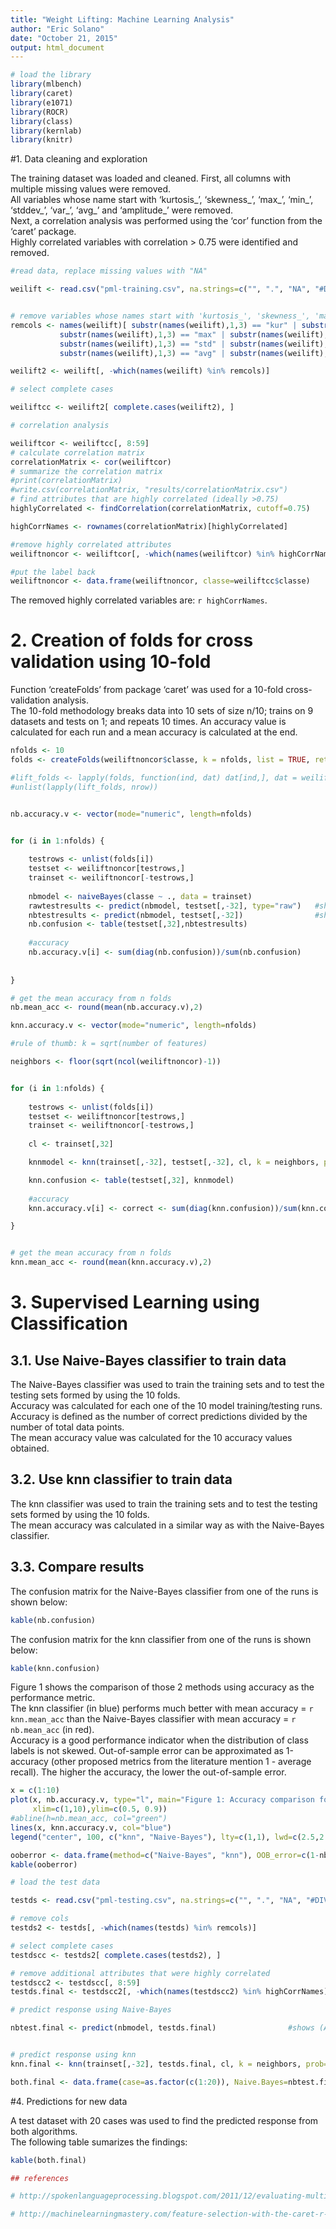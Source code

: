 ```yaml
---
title: "Weight Lifting: Machine Learning Analysis"
author: "Eric Solano"
date: "October 21, 2015"
output: html_document
---
```


```r
# load the library
library(mlbench)
library(caret)
library(e1071)
library(ROCR)
library(class)
library(kernlab)
library(knitr)

```

#1. Data cleaning and exploration

The training dataset was loaded and cleaned. First, all columns with multiple missing values were removed.  
All variables whose name start with 'kurtosis_', 'skewness_', 'max_', 'min_', 'stddev_', 'var_', 'avg_' and 'amplitude_' were removed.   
Next, a correlation analysis was performed using the 'cor' function from the 'caret' package.  
Highly correlated variables with correlation > 0.75 were identified and removed.  


```r

#read data, replace missing values with "NA"

weilift <- read.csv("pml-training.csv", na.strings=c("", ".", "NA", "#DIV/0!"))


# remove variables whose names start with 'kurtosis_', 'skewness_', 'max_', 'min_', 'stddev_', 'var_', 'avg_', 'amplitude_'
remcols <- names(weilift)[ substr(names(weilift),1,3) == "kur" | substr(names(weilift),1,3) == "ske" | 
           substr(names(weilift),1,3) == "max" | substr(names(weilift),1,3) == "min" |
           substr(names(weilift),1,3) == "std" | substr(names(weilift),1,3) == "var" |
           substr(names(weilift),1,3) == "avg" | substr(names(weilift),1,3) == "amp" ]

weilift2 <- weilift[, -which(names(weilift) %in% remcols)]

# select complete cases

weiliftcc <- weilift2[ complete.cases(weilift2), ]


```


```r
# correlation analysis

weiliftcor <- weiliftcc[, 8:59]
# calculate correlation matrix
correlationMatrix <- cor(weiliftcor)
# summarize the correlation matrix
#print(correlationMatrix)
#write.csv(correlationMatrix, "results/correlationMatrix.csv")
# find attributes that are highly correlated (ideally >0.75)
highlyCorrelated <- findCorrelation(correlationMatrix, cutoff=0.75)

highCorrNames <- rownames(correlationMatrix)[highlyCorrelated]

#remove highly correlated attributes
weiliftnoncor <- weiliftcor[, -which(names(weiliftcor) %in% highCorrNames)]

#put the label back
weiliftnoncor <- data.frame(weiliftnoncor, classe=weiliftcc$classe)

```

The removed highly correlated variables are: `r highCorrNames`. 


# 2. Creation of folds for cross validation using 10-fold

Function 'createFolds' from package 'caret' was used for a 10-fold cross-validation analysis.  
The 10-fold methodology breaks data into 10 sets of size n/10; trains on 9 datasets and tests on 1; and repeats 10 times.
An accuracy value is calculated for each run and a mean accuracy is calculated at the end.   

```r

nfolds <- 10
folds <- createFolds(weiliftnoncor$classe, k = nfolds, list = TRUE, returnTrain = FALSE)

#lift_folds <- lapply(folds, function(ind, dat) dat[ind,], dat = weiliftnoncor)
#unlist(lapply(lift_folds, nrow))



```



```r

nb.accuracy.v <- vector(mode="numeric", length=nfolds)


for (i in 1:nfolds) {
  
    testrows <- unlist(folds[i])
    testset <- weiliftnoncor[testrows,] 
    trainset <- weiliftnoncor[-testrows,]
  
    nbmodel <- naiveBayes(classe ~ ., data = trainset)
    rawtestresults <- predict(nbmodel, testset[,-32], type="raw")   #shows probabilities for (A,B,C,D,E)
    nbtestresults <- predict(nbmodel, testset[,-32])                #shows (A/B/C/D/E) 
    nb.confusion <- table(testset[,32],nbtestresults)
    
    #accuracy
    nb.accuracy.v[i] <- sum(diag(nb.confusion))/sum(nb.confusion)
    
    
}

# get the mean accuracy from n folds
nb.mean_acc <- round(mean(nb.accuracy.v),2)


```




```r

knn.accuracy.v <- vector(mode="numeric", length=nfolds)

#rule of thumb: k = sqrt(number of features) 

neighbors <- floor(sqrt(ncol(weiliftnoncor)-1))


for (i in 1:nfolds) {
  
    testrows <- unlist(folds[i])
    testset <- weiliftnoncor[testrows,] 
    trainset <- weiliftnoncor[-testrows,]
    
    cl <- trainset[,32]

    knnmodel <- knn(trainset[,-32], testset[,-32], cl, k = neighbors, prob=TRUE) 

    knn.confusion <- table(testset[,32], knnmodel)
    
    #accuracy
    knn.accuracy.v[i] <- correct <- sum(diag(knn.confusion))/sum(knn.confusion)

}


# get the mean accuracy from n folds
knn.mean_acc <- round(mean(knn.accuracy.v),2)


```


# 3. Supervised Learning using Classification  

## 3.1. Use Naive-Bayes classifier to train data

The Naive-Bayes classifier was used to train the training sets and to test the testing sets formed by using the 10 folds.    
Accuracy was calculated for each one of the 10 model training/testing runs. Accuracy is defined as the number of correct 
predictions divided by the number of total data points.  
The mean accuracy value was calculated for the 10 accuracy values obtained. 

## 3.2. Use knn classifier to train data

The knn classifier was used to train the training sets and to test the testing sets formed by using the 10 folds.  
The mean accuracy was calculated in a similar way as with the Naive-Bayes classifier.

## 3.3. Compare results

The confusion matrix for the Naive-Bayes classifier from one of the runs is shown below:  

```r
kable(nb.confusion)
```

The confusion matrix for the knn classifier from one of the runs is shown below:  

```r
kable(knn.confusion)    
```
   
Figure 1 shows the comparison of those 2 methods using accuracy as the performance metric.  
The knn classifier (in blue) performs much better with mean accuracy = `r knn.mean_acc`
than the Naive-Bayes classifier with mean accuracy = `r nb.mean_acc` (in red).    
Accuracy is a good performance indicator when the distribution of class labels is not skewed. 
Out-of-sample error can be approximated as 1-accuracy (other proposed metrics from the literature mention 1 - average recall). 
The higher the accuracy, the lower the out-of-sample error.   


```r

x = c(1:10)
plot(x, nb.accuracy.v, type="l", main="Figure 1: Accuracy comparison for 2 algorithms", xlab="run", ylab="Accuracy", col="red",
     xlim=c(1,10),ylim=c(0.5, 0.9))
#abline(h=nb.mean_acc, col="green")
lines(x, knn.accuracy.v, col="blue")
legend("center", 100, c("knn", "Naive-Bayes"), lty=c(1,1), lwd=c(2.5,2.5), col=c("blue","red")) 


```


```r

ooberror <- data.frame(method=c("Naive-Bayes", "knn"), OOB_error=c(1-nb.mean_acc, 1-knn.mean_acc))
kable(ooberror)
```



```r

# load the test data

testds <- read.csv("pml-testing.csv", na.strings=c("", ".", "NA", "#DIV/0!"))

# remove cols
testds2 <- testds[, -which(names(testds) %in% remcols)]

# select complete cases
testdscc <- testds2[ complete.cases(testds2), ]

# remove additional attributes that were highly correlated 
testdscc2 <- testdscc[, 8:59]
testds.final <- testdscc2[, -which(names(testdscc2) %in% highCorrNames)]


```


```r
# predict response using Naive-Bayes

nbtest.final <- predict(nbmodel, testds.final)                #shows (A/B/C/D/E) 


# predict response using knn
knn.final <- knn(trainset[,-32], testds.final, cl, k = neighbors, prob=TRUE) 

both.final <- data.frame(case=as.factor(c(1:20)), Naive.Bayes=nbtest.final, knn=knn.final)

```

#4. Predictions for new data

A test dataset with 20 cases was used to find the predicted response from both algorithms.  
The following table sumarizes the findings:  

```r
kable(both.final)
```

```r
## references

# http://spokenlanguageprocessing.blogspot.com/2011/12/evaluating-multi-class-classification.html

# http://machinelearningmastery.com/feature-selection-with-the-caret-r-package/

```


